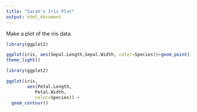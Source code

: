 ```yaml
---
title: "Sarah's Iris Plot"
output: html_document
---
```



Make a plot of the iris data.

```r

library(ggplot2)

ggplot(iris, aes(Sepal.Length,Sepal.Width, color=Species))+geom_point()+facet_wrap(~Species)
theme_light()

```



```r
library(ggplot2)

ggplot(iris,
        aes(Petal.Length,
           Petal.Width,
           color=Species)) +
  geom_contour()
```

